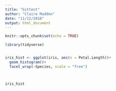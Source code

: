 ```yaml
---
title: "Gittest"
author: "Claire Madden"
date: "11/12/2018"
output: html_document
---
```


```r
knitr::opts_chunk$set(echo = TRUE)
```




```r
library(tidyverse)


iris_hist <- ggplot(iris, aes(x = Petal.Length))+
  geom_histogram()+
  facet_wrap(~Species, scale = "free")



iris_hist

```


